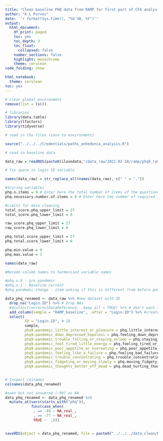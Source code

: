 ```yaml
---
title: "Clean baseline PHQ data from RAMP for first part of CFA analysis"
author: "K L Purves"
date: '`r format(Sys.time(), "%d %B, %Y")`'
output:
  html_document:
    df_print: paged
    toc: yes
    toc_depth: 3
    toc_float:
      collapsed: false
    number_sections: false
    highlight: monochrome
    theme: cerulean
code_folding: show

html_notebook:
  theme: cerulean
toc: yes
---
```


```r
# clear global environment
remove(list = ls())
```

```r
# libraries
library(data.table)
library(lfactors)
library(tidyverse)
```

```r
# read in the files (save to environment)

source("../../../Credentials/paths_anhedonia_analysis.R")
```


```r
# read in baseline data

data_raw = readRDS(paste0(ilovedata,"/data_raw/2021-02-18/ramp/phq9_ramp.rds"))
```

```r

# fix space in login ID variable

names(data_raw) = str_replace_all(names(data_raw), c(" " = ".")) 
```


```r
#Scoring variables
phq.n.items = 9 # Enter here the total number of items of the questionnaire
phq.necessary.number.of.items = 8 # Enter here the number of required items to include a participant

#Limits for data cleaning
total_score.phq_upper_limit = 27
total_score.phq_lower_limit = 0

raw_score.phq_upper_limit = 27
raw_score.phq_lower_limit = 0

phq.total.score_upper_limit = 27
phq.total.score_lower_limit = 0

phq.min.value = 0
phq.max.value = 3
```


```r

names(data_raw)

```


```r
#Recode column names to harmonised variable names

#phq.x.0 - pre pandemic
#phq.x.1 - Baseline current
#phq.pandemic.change - item asking if this is different from before pandemic

data_phq_renamed <- data_raw %>% #new dataset with ID
  drop_na("Login.ID") %>% # Drop NAs
  #distinct(externalDataReference, .keep_all = TRUE) %>% # don't want to do this for RAMP data
  add_column(sample = "RAMP_baseline", .after = "Login.ID") %>% #create new column 
  select(
         ID = "Login.ID", # ID
         sample,
         phq9.pandemic_little_interest_or_pleasure = phq.little_interest_or_pleasure_in_doing_things,
         phq9.pandemic_down_depressed_hopeless = phq.feeling_down_depressed_or_hopeless,
         phq9.pandemic_trouble_falling_or_staying_asleep = phq.staying_asleep_sleeping_trouble,
         phq9.pandemic_feel_tired_little_energy = phq.feeling_tired_or_having_little_energy,
         phq9.pandemic_poor_appetite_or_overeating = phq.poor_appetite_or_overeating,
         phq9.pandemic_feeling_like_a_failure = phq.feeling_bad_failure_family,
         phq9.pandemic_trouble_concentrating = phq.trouble_concentrating_newspaper_reading,
         phq9.pandemic_fidgeting_or_moving_slowly = phq.moving_fidgety_opposite_slowly,
         phq9.pandemic_thoughts_better_off_dead = phq.dead_hurting_thoughts)
         

# Inspect colnames
colnames(data_phq_renamed)


```


```r
#seen but not answered (-99) as NA
data_phq_renamed <- data_phq_renamed %>%
  mutate_at(vars(starts_with("phq")),
            funs(case_when(
             . == -99 ~ NA_real_,
             . == -77 ~ NA_real_,
             TRUE ~  .)))
  

```


```r

saveRDS(object = data_phq_renamed, file = paste0("../../../data_clean/RAMP_phq/phq.clean_baseline.RAMP",  ".rds"))

```